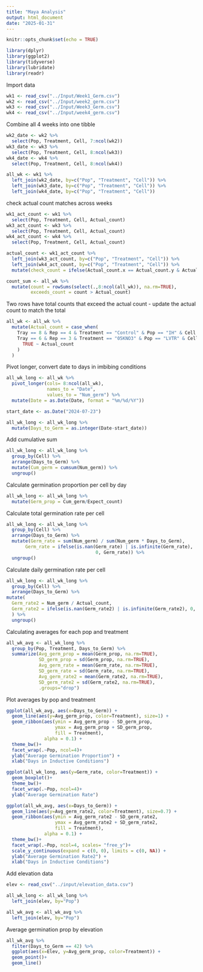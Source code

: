 ```yaml
---
title: "Maya Analysis"
output: html_document
date: "2025-01-31"
---
```


```r
knitr::opts_chunk$set(echo = TRUE)
```

```r
library(dplyr)
library(ggplot2)
library(tidyverse)
library(lubridate)
library(readr)
```

Import data
```r
wk1 <- read_csv("../Input/Week1_Germ.csv")
wk2 <- read_csv("../Input/week2_germ.csv")
wk3 <- read_csv("../Input/Week3_Germ.csv")
wk4 <- read_csv("../Input/week4_germ.csv")
```
Combine all 4 weeks into one tibble
```r
wk2_date <- wk2 %>%
  select(Pop, Treatment, Cell, 7:ncol(wk2))
wk3_date <- wk3 %>%
  select(Pop, Treatment, Cell, 8:ncol(wk3))
wk4_date <- wk4 %>%
  select(Pop, Treatment, Cell, 8:ncol(wk4))

all_wk <- wk1 %>%
  left_join(wk2_date, by=c("Pop", "Treatment", "Cell")) %>%
  left_join(wk3_date, by=c("Pop", "Treatment", "Cell")) %>%
  left_join(wk4_date, by=c("Pop", "Treatment", "Cell"))
```

check actual count matches across weeks
```r
wk1_act_count <- wk1 %>%
  select(Pop, Treatment, Cell, Actual_count)
wk3_act_count <- wk3 %>%
  select(Pop, Treatment, Cell, Actual_count)
wk4_act_count <- wk4 %>%
  select(Pop, Treatment, Cell, Actual_count)

actual_count <- wk1_act_count %>%
  left_join(wk3_act_count, by=c("Pop", "Treatment", "Cell")) %>%
  left_join(wk4_act_count, by=c("Pop", "Treatment", "Cell")) %>%
  mutate(check_count = ifelse(Actual_count.x == Actual_count.y & Actual_count.y == Actual_count, TRUE, FALSE))

count_sum <- all_wk %>%
  mutate(count = rowSums(select(.,8:ncol(all_wk)), na.rm=TRUE),
         exceeds_count = count > Actual_count)
```

Two rows have total counts that exceed the actual count - update the actual count to match the total 
```r
all_wk <- all_wk %>%
  mutate(Actual_count = case_when(
    Tray == 8 & Rep == 4 & Treatment == "Control" & Pop == "IH" & Cell == "A4_T8" ~ 6,
    Tray == 6 & Rep == 3 & Treatment == "05KNO3" & Pop == "LVTR" & Cell == "A6_T6" ~ 6,
      TRUE ~ Actual_count 
    )
  )
```

Pivot longer, convert date to days in imbibing conditions
```r
all_wk_long <- all_wk %>%
  pivot_longer(cols= 8:ncol(all_wk),
               names_to = "Date",
               values_to = "Num_germ") %>%
  mutate(Date = as.Date(Date, format = "%m/%d/%Y"))

start_date <- as.Date("2024-07-23")

all_wk_long <- all_wk_long %>%
  mutate(Days_to_Germ = as.integer(Date-start_date))
```

Add cumulative sum 
```r
all_wk_long <- all_wk_long %>%
  group_by(Cell) %>%
  arrange(Days_to_Germ) %>%
  mutate(Cum_germ = cumsum(Num_germ)) %>%
  ungroup()
```

Calculate germination proportion per cell by day
```r
all_wk_long <- all_wk_long %>%
  mutate(Germ_prop = Cum_germ/Expect_count)
```

Calculate total germination rate per cell
```r
all_wk_long <- all_wk_long %>%
  group_by(Cell) %>%
  arrange(Days_to_Germ) %>% 
  mutate(Germ_rate = sum(Num_germ) / sum(Num_germ * Days_to_Germ),
       Germ_rate = ifelse(is.nan(Germ_rate) | is.infinite(Germ_rate), 
                                 0, Germ_rate)) %>%
  ungroup()
```

Calculate daily germination rate per cell
```r
all_wk_long <- all_wk_long %>%
  group_by(Cell) %>%
  arrange(Days_to_Germ) %>% 
mutate(
  Germ_rate2 = Num_germ / Actual_count,
  Germ_rate2 = ifelse(is.nan(Germ_rate2) | is.infinite(Germ_rate2), 0, Germ_rate2)
  ) %>%
  ungroup()
```

Calculating averages for each pop and treatment
```r
all_wk_avg <- all_wk_long %>%
  group_by(Pop, Treatment, Days_to_Germ) %>%
  summarize(Avg_germ_prop = mean(Germ_prop, na.rm=TRUE),
            SD_germ_prop = sd(Germ_prop, na.rm=TRUE),
            Avg_germ_rate = mean(Germ_rate, na.rm=TRUE),
            SD_germ_rate = sd(Germ_rate, na.rm=TRUE),
            Avg_germ_rate2 = mean(Germ_rate2, na.rm=TRUE),
            SD_germ_rate2 = sd(Germ_rate2, na.rm=TRUE),
            .groups="drop")

```

Plot averages by pop and treatment
```r
ggplot(all_wk_avg, aes(x=Days_to_Germ)) +
  geom_line(aes(y=Avg_germ_prop, color=Treatment), size=1) +
  geom_ribbon(aes(ymin = Avg_germ_prop - SD_germ_prop, 
                  ymax = Avg_germ_prop + SD_germ_prop, 
                  fill = Treatment), 
              alpha = 0.1) +
  theme_bw()+
  facet_wrap(.~Pop, ncol=4)+
  ylab("Average Germination Proportion") +
  xlab("Days in Inductive Conditions")
```
```r
ggplot(all_wk_long, aes(y=Germ_rate, color=Treatment)) +
  geom_boxplot()+
  theme_bw()+
  facet_wrap(.~Pop, ncol=4)+
  ylab("Average Germination Rate") 
```
```r
ggplot(all_wk_avg, aes(x=Days_to_Germ)) +
  geom_line(aes(y=Avg_germ_rate2, color=Treatment), size=0.7) +
  geom_ribbon(aes(ymin = Avg_germ_rate2 - SD_germ_rate2, 
                  ymax = Avg_germ_rate2 + SD_germ_rate2, 
                  fill = Treatment), 
              alpha = 0.1) +
  theme_bw()+
  facet_wrap(.~Pop, ncol=4, scales= "free_y")+
  scale_y_continuous(expand = c(0, 0), limits = c(0, NA)) +
  ylab("Average Germination Rate2") +
  xlab("Days in Inductive Conditions")
```
Add elevation data
```r
elev <- read_csv("../input/elevation_data.csv")

all_wk_long <- all_wk_long %>%
  left_join(elev, by="Pop")

all_wk_avg <- all_wk_avg %>%
  left_join(elev, by="Pop")


```
Average germination prop by elevation
```r
all_wk_avg %>%
  filter(Days_to_Germ == 42) %>%
  ggplot(aes(x=Elev, y=Avg_germ_prop, color=Treatment)) +
  geom_point()+
  geom_line()
```

